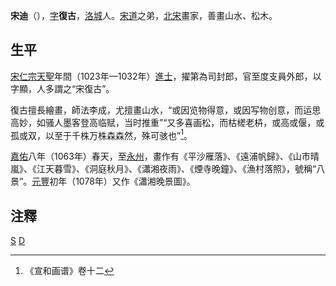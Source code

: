 '''宋迪'''（{{bd|?||?||}}），[[表字|字]]'''復古'''，[[洛城|洛城]]人。[[宋道|宋道]]之弟，[[北宋|北宋]]畫家，善畫山水、松木。

==生平==
[[宋仁宗|宋仁宗]][[天聖|天聖]]年間（1023年—1032年）[[進士|進士]]，擢第為司封郎，官至度支員外郎，以字顯，人多謂之“宋復古”。

復古擅長繪畫，師法李成，尤擅畫山水，“或因览物得意，或因写物创意，而运思高妙，如骚人墨客登高临赋，当时推重”“又多喜画松，而枯槎老枿，或高或偃，或孤或双，以至于千株万株森森然，殊可骇也”<ref>《宣和画谱》卷十二</ref>。

[[嘉佑|嘉佑]]八年（1063年）春天，至[[永州|永州]]，畫作有《平沙雁落》、《遠浦帆歸》、《山市晴嵐》、《江天暮雪》、《洞庭秋月》、《瀟湘夜雨》、《煙寺晚鐘》、《漁村落照》，號稱“八景”。[[元丰_(北宋)|元豐]]初年（1078年）又作《瀟湘晚景圖》。

==注釋==
{{Reflist}}

[[Category:宋朝畫家|S]]
{{China-painter-stub}}
{{宋朝人物小作品}}
[[Category:宋姓|D]]